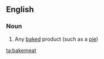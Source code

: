 ==English==

===Noun===
{{en-noun}}

# {{context|obsolete|lang=en}} Any [[baked]] product (such as a [[pie]])

[[ta:bakemeat]]